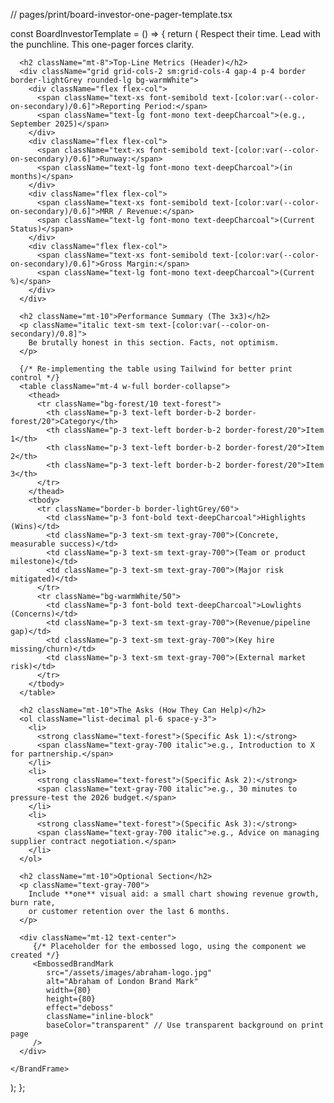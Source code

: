// pages/print/board-investor-one-pager-template.tsx


const BoardInvestorTemplate = () => {
  return (
    <BrandFrame
      title="Board/Investor One-Pager Template"
      subtitle="Communicate clearly, concisely, and consistently with your board and investors."
      pageSize="A4"
    >
      <PullLine subtle>Respect their time. Lead with the punchline. This one-pager forces clarity.</PullLine>

      <h2 className="mt-8">Top-Line Metrics (Header)</h2>
      <div className="grid grid-cols-2 sm:grid-cols-4 gap-4 p-4 border border-lightGrey rounded-lg bg-warmWhite">
        <div className="flex flex-col">
          <span className="text-xs font-semibold text-[color:var(--color-on-secondary)/0.6]">Reporting Period:</span>
          <span className="text-lg font-mono text-deepCharcoal">(e.g., September 2025)</span>
        </div>
        <div className="flex flex-col">
          <span className="text-xs font-semibold text-[color:var(--color-on-secondary)/0.6]">Runway:</span>
          <span className="text-lg font-mono text-deepCharcoal">(in months)</span>
        </div>
        <div className="flex flex-col">
          <span className="text-xs font-semibold text-[color:var(--color-on-secondary)/0.6]">MRR / Revenue:</span>
          <span className="text-lg font-mono text-deepCharcoal">(Current Status)</span>
        </div>
        <div className="flex flex-col">
          <span className="text-xs font-semibold text-[color:var(--color-on-secondary)/0.6]">Gross Margin:</span>
          <span className="text-lg font-mono text-deepCharcoal">(Current %)</span>
        </div>
      </div>
      
      <h2 className="mt-10">Performance Summary (The 3x3)</h2>
      <p className="italic text-sm text-[color:var(--color-on-secondary)/0.8]">
        Be brutally honest in this section. Facts, not optimism.
      </p>

      {/* Re-implementing the table using Tailwind for better print control */}
      <table className="mt-4 w-full border-collapse">
        <thead>
          <tr className="bg-forest/10 text-forest">
            <th className="p-3 text-left border-b-2 border-forest/20">Category</th>
            <th className="p-3 text-left border-b-2 border-forest/20">Item 1</th>
            <th className="p-3 text-left border-b-2 border-forest/20">Item 2</th>
            <th className="p-3 text-left border-b-2 border-forest/20">Item 3</th>
          </tr>
        </thead>
        <tbody>
          <tr className="border-b border-lightGrey/60">
            <td className="p-3 font-bold text-deepCharcoal">Highlights (Wins)</td>
            <td className="p-3 text-sm text-gray-700">(Concrete, measurable success)</td>
            <td className="p-3 text-sm text-gray-700">(Team or product milestone)</td>
            <td className="p-3 text-sm text-gray-700">(Major risk mitigated)</td>
          </tr>
          <tr className="bg-warmWhite/50">
            <td className="p-3 font-bold text-deepCharcoal">Lowlights (Concerns)</td>
            <td className="p-3 text-sm text-gray-700">(Revenue/pipeline gap)</td>
            <td className="p-3 text-sm text-gray-700">(Key hire missing/churn)</td>
            <td className="p-3 text-sm text-gray-700">(External market risk)</td>
          </tr>
        </tbody>
      </table>

      <h2 className="mt-10">The Asks (How They Can Help)</h2>
      <ol className="list-decimal pl-6 space-y-3">
        <li>
          <strong className="text-forest">(Specific Ask 1):</strong> 
          <span className="text-gray-700 italic">e.g., Introduction to X for partnership.</span>
        </li>
        <li>
          <strong className="text-forest">(Specific Ask 2):</strong> 
          <span className="text-gray-700 italic">e.g., 30 minutes to pressure-test the 2026 budget.</span>
        </li>
        <li>
          <strong className="text-forest">(Specific Ask 3):</strong> 
          <span className="text-gray-700 italic">e.g., Advice on managing supplier contract negotiation.</span>
        </li>
      </ol>

      <h2 className="mt-10">Optional Section</h2>
      <p className="text-gray-700">
        Include **one** visual aid: a small chart showing revenue growth, burn rate, 
        or customer retention over the last 6 months.
      </p>

      <div className="mt-12 text-center">
         {/* Placeholder for the embossed logo, using the component we created */}
         <EmbossedBrandMark
            src="/assets/images/abraham-logo.jpg"
            alt="Abraham of London Brand Mark"
            width={80}
            height={80}
            effect="deboss"
            className="inline-block"
            baseColor="transparent" // Use transparent background on print page
         />
      </div>

    </BrandFrame>
  );
};
